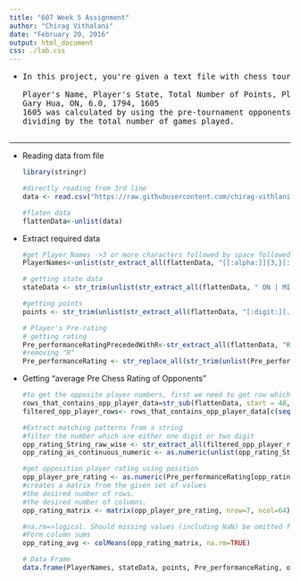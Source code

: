 ```yaml
---
title: "607 Week 5 Assignment"
author: "Chirag Vithalani"
date: "February 20, 2016"
output: html_document
css: ./lab.css
---
```


<ul class="a">
<li >
<pre>
In this project, you're given a text file with chess tournament results where the information has some structure. Your job is to create an R Markdown file that generates a .CSV file (that could for example be imported into a SQL database)with the following information for all of the players:

Player's Name, Player's State, Total Number of Points, Player's Pre-Rating, and Average Pre Chess Rating of Opponents For the first player, the information would be:
Gary Hua, ON, 6.0, 1794, 1605
1605 was calculated by using the pre-tournament opponents' ratings of 1436, 1563, 1600, 1610, 1649, 1663, 1716, and
dividing by the total number of games played.

</pre>
</li>
</ul>

<hr />

<ul class="a">
<li >

Reading data from file

```r
library(stringr)

#directly reading from 3rd line
data <- read.csv("https://raw.githubusercontent.com/chirag-vithlani/607/master/week5/tournamentinfo.txt", skip=3)

#flaten data
flattenData<-unlist(data)

```
</li>
</ul>

<ul class="a">
<li >

Extract required data

```r

#get Player Names ->3 or more characters followed by space followed by 3 or more characters
PlayerNames<-unlist(str_extract_all(flattenData, "[[:alpha:]]{3,}[:blank:][[:alpha:]]{1,}"))

# getting state data
stateData <- str_trim(unlist(str_extract_all(flattenData, " ON | MI | OH ")))

#getting points
points <- str_trim(unlist(str_extract_all(flattenData, "[:digit:][.][:digit:]")))

# Player's Pre-rating
# getting rating
Pre_performanceRatingPrecededWithR<-str_extract_all(flattenData, "R: *[[:digit:] ]*")
#removing "R"
Pre_performanceRating <- str_replace_all(str_trim(unlist(Pre_performanceRatingPrecededWithR)), "R: ", "")
```
</li>
</ul>

<ul class="a">
<li >
Getting "average Pre Chess Rating of Opponents"

```r

#to get the opposite player numbers, first we need to get row which cotains this information
rows_that_contains_opp_player_data=str_sub(flattenData, start = 48, end = 89)
filtered_opp_player_rows<- rows_that_contains_opp_player_data[c(seq(1, length(flattenData), by = 3))]

#Extract matching patterns from a string
#filter the number which are either one digit or two digit
opp_rating_String_raw_wise <- str_extract_all(filtered_opp_player_rows,"[[:digit:]]{1,2}")
opp_rating_as_continuous_numeric <- as.numeric(unlist(opp_rating_String_raw_wise))

#get opposition player rating using position
opp_player_pre_rating <- as.numeric(Pre_performanceRating[opp_rating_as_continuous_numeric]) 
#creates a matrix from the given set of values
#the desired number of rows.
#the desired number of columns.
opp_rating_matrix <- matrix(opp_player_pre_rating, nrow=7, ncol=64)

#na.rm=>logical. Should missing values (including NaN) be omitted from the calculations?
#Form column sums 
opp_rating_avg <- colMeans(opp_rating_matrix, na.rm=TRUE)

# Data Frame
data.frame(PlayerNames, stateData, points, Pre_performanceRating, opp_rating_avg)
```
</li>
</ul>
